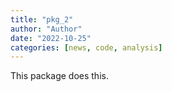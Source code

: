 ```yaml
---
title: "pkg_2"
author: "Author"
date: "2022-10-25"
categories: [news, code, analysis]
---
```


This package does this.
